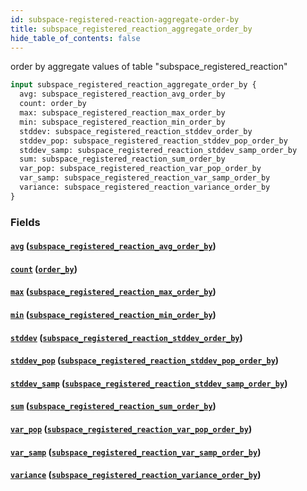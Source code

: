 ```yaml
---
id: subspace-registered-reaction-aggregate-order-by
title: subspace_registered_reaction_aggregate_order_by
hide_table_of_contents: false
---
```


order by aggregate values of table "subspace_registered_reaction"

```graphql
input subspace_registered_reaction_aggregate_order_by {
  avg: subspace_registered_reaction_avg_order_by
  count: order_by
  max: subspace_registered_reaction_max_order_by
  min: subspace_registered_reaction_min_order_by
  stddev: subspace_registered_reaction_stddev_order_by
  stddev_pop: subspace_registered_reaction_stddev_pop_order_by
  stddev_samp: subspace_registered_reaction_stddev_samp_order_by
  sum: subspace_registered_reaction_sum_order_by
  var_pop: subspace_registered_reaction_var_pop_order_by
  var_samp: subspace_registered_reaction_var_samp_order_by
  variance: subspace_registered_reaction_variance_order_by
}
```

### Fields

#### [`avg`](#) ([`subspace_registered_reaction_avg_order_by`](../inputs/subspace-registered-reaction-avg-order-by))

#### [`count`](#) ([`order_by`](../enums/order-by))

#### [`max`](#) ([`subspace_registered_reaction_max_order_by`](../inputs/subspace-registered-reaction-max-order-by))

#### [`min`](#) ([`subspace_registered_reaction_min_order_by`](../inputs/subspace-registered-reaction-min-order-by))

#### [`stddev`](#) ([`subspace_registered_reaction_stddev_order_by`](../inputs/subspace-registered-reaction-stddev-order-by))

#### [`stddev_pop`](#) ([`subspace_registered_reaction_stddev_pop_order_by`](../inputs/subspace-registered-reaction-stddev-pop-order-by))

#### [`stddev_samp`](#) ([`subspace_registered_reaction_stddev_samp_order_by`](../inputs/subspace-registered-reaction-stddev-samp-order-by))

#### [`sum`](#) ([`subspace_registered_reaction_sum_order_by`](../inputs/subspace-registered-reaction-sum-order-by))

#### [`var_pop`](#) ([`subspace_registered_reaction_var_pop_order_by`](../inputs/subspace-registered-reaction-var-pop-order-by))

#### [`var_samp`](#) ([`subspace_registered_reaction_var_samp_order_by`](../inputs/subspace-registered-reaction-var-samp-order-by))

#### [`variance`](#) ([`subspace_registered_reaction_variance_order_by`](../inputs/subspace-registered-reaction-variance-order-by))
